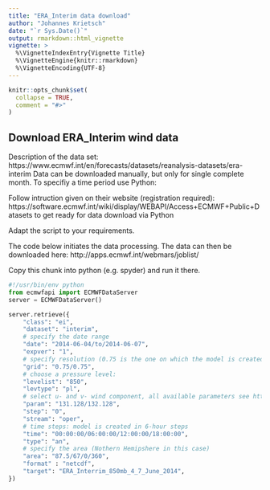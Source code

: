 ```yaml
---
title: "ERA_Interim data download"
author: "Johannes Krietsch"
date: "`r Sys.Date()`"
output: rmarkdown::html_vignette
vignette: >
  %\VignetteIndexEntry{Vignette Title}
  %\VignetteEngine{knitr::rmarkdown}
  %\VignetteEncoding{UTF-8}
---
```


```r
knitr::opts_chunk$set(
  collapse = TRUE,
  comment = "#>"
)
```



## Download ERA_Interim wind data

Description of the data set: https://www.ecmwf.int/en/forecasts/datasets/reanalysis-datasets/era-interim
Data can be downloaded manually, but only for single complete month. To specifiy a time period use Python:

Follow intruction given on their website (registration required): https://software.ecmwf.int/wiki/display/WEBAPI/Access+ECMWF+Public+Datasets
to get ready for data download via Python

Adapt the script to your requirements.

The code below initiates the data processing. The data can then be downloaded here: http://apps.ecmwf.int/webmars/joblist/

Copy this chunk into python (e.g. spyder) and run it there.

```python

#!/usr/bin/env python
from ecmwfapi import ECMWFDataServer
server = ECMWFDataServer()

server.retrieve({
    "class": "ei",
    "dataset": "interim",
    # specify the date range
    "date": "2014-06-04/to/2014-06-07",
    "expver": "1",
    # specify resolution (0.75 is the one on which the model is created, interpolated data are now available)
    "grid": "0.75/0.75",
    # choose a pressure level:
    "levelist": "850",
    "levtype": "pl",
    # select u- and v- wind component, all available parameters see http://apps.ecmwf.int/codes/grib/param-db
    "param": "131.128/132.128",
    "step": "0",
    "stream": "oper",
    # time steps: model is created in 6-hour steps
    "time": "00:00:00/06:00:00/12:00:00/18:00:00",
    "type": "an",
    # specify the area (Nothern Hemipshere in this case)
    "area": "87.5/67/0/360",
    "format" : "netcdf",
    "target": "ERA_Interrim_850mb_4_7_June_2014",
})


```

